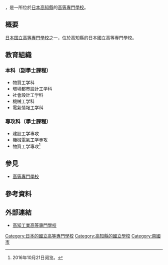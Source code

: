 {{newsrelease|time=2016-11-09T02:02:48+00:00}}
{{refimprove|time=2016-11-09T02:02:48+00:00}}
{{Infobox School
| name           = 高知工業高等專門學校
| other_name     = 
| image          = 
| established    = 1963年
| type           = [[國立|國立]]
| legal_person   = {{tsl|ja|国立高等専門学校機構|國立高等專門學校機構}}
| free_label     = 學科
| free_text      = 物質工学科<br />環境都市設計工学科<br />社會設計工学科<br />機械工学科<br />電氣情報工学科
| free_label2    = 專攻科
| free_text2     = 建設工学専攻<br />機械電気工学専攻<br />物質工学専攻
| telephone      = 
| address        = {{JPN}}[[高知県|高知県]][[南国市|南国市]]物部乙200番地1
| location       = 
| website        = [http://www.kochi-ct.ac.jp/ 官方網站]
}}
{{nihongo|'''高知工業高等專門學校'''|高知工業高等専門学校／こうちこうぎょうこうとうせんもんがっこう  |3=Kochi National College of Technology}}，是一所位於[[日本|日本]][[高知縣|高知縣]]的[[高等專門學校|高等專門學校]]。
== 概要 ==
[[日本|日本]][[日本国立大学法人|国立]][[高等專門學校|高等專門學校]]之一，位於高知縣的日本國立高等專門學校。
==教育組織==
===本科（副學士課程）===
*物質工学科
*環境都市設計工学科
*社會設計工学科
*機械工学科
*電氣情報工学科
===專攻科（學士課程）===
* 建設工学專攻
* 機械電氣工学專攻
* 物質工学專攻<ref>{{cite web|url=http://www.kochi-ct.ac.jp/college/youran/all28.pdf|title=国立高専機構 高知工專-学科、専攻科}}{{dead link|date=2018年5月 |bot=InternetArchiveBot |fix-attempted=yes }}{{ja}}2016年10月21日阅览。</ref>

==參見==
*[[高等專門學校|高等專門學校]]
==參考資料==
{{reflist}}

==外部連結==
*[http://www.kochi-ct.ac.jp/ 高知工業高等專門學校] {{Wayback|url=http://www.kochi-ct.ac.jp/ |date=20170224180356 }}

{{高等專門學校}}
{{Authority control}}

[[Category:日本的國立高等專門學校|Category:日本的國立高等專門學校]]
[[Category:高知縣的國立學校|Category:高知縣的國立學校]]
[[Category:南國市|Category:南國市]]